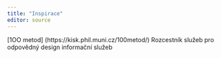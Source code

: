 ```yaml
---
title: "Inspirace"
editor: source
---
```


[1OO metod] (https://kisk.phil.muni.cz/100metod/) Rozcestník služeb pro odpovědný design informační služeb

